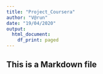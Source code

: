 ```yaml
---
title: "Project_Coursera"
author: "V@run"
date: "19/04/2020"
output:
  html_document:
    df_print: paged
---
```

## This is a Markdown file ##

